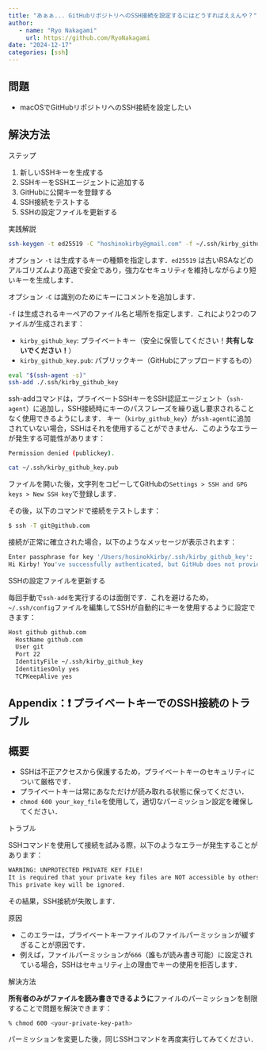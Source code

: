 ```yaml
---
title: "あぁぁ... GitHubリポジトリへのSSH接続を設定するにはどうすればええんや？"
author: 
   - name: "Ryo Nakagami"
     url: https://github.com/RyoNakagami
date: "2024-12-17"
categories: [ssh]
---
```


## 問題

- macOSでGitHubリポジトリへのSSH接続を設定したい

## 解決方法

[ステップ]{.mini-section}

1. 新しいSSHキーを生成する
2. SSHキーをSSHエージェントに追加する
3. GitHubに公開キーを登録する
4. SSH接続をテストする
5. SSHの設定ファイルを更新する


[実践解説]{.mini-section}

```.bash
ssh-keygen -t ed25519 -C "hoshinokirby@gmail.com" -f ~/.ssh/kirby_github_key
```

オプション `-t` は生成するキーの種類を指定します．`ed25519` は古いRSAなどのアルゴリズムより高速で安全であり，強力なセキュリティを維持しながらより短いキーを生成します．

オプション `-C` は識別のためにキーにコメントを追加します．

`-f` は生成されるキーペアのファイル名と場所を指定します．これにより2つのファイルが生成されます：

- `kirby_github_key`: プライベートキー（安全に保管してください！**共有しないでください！**）
- `kirby_github_key.pub`: パブリックキー（GitHubにアップロードするもの）


```.bash
eval "$(ssh-agent -s)"
ssh-add ./.ssh/kirby_github_key
```

ssh-addコマンドは，プライベートSSHキーをSSH認証エージェント（`ssh-agent`）に追加し，SSH接続時にキーのパスフレーズを繰り返し要求されることなく使用できるようにします．
キー（`kirby_github_key`）が`ssh-agent`に追加されていない場合，SSHはそれを使用することができません．このようなエラーが発生する可能性があります：

```.bash
Permission denied (publickey).
```

```.bash
cat ~/.ssh/kirby_github_key.pub
```

ファイルを開いた後，文字列をコピーしてGitHubの`Settings > SSH and GPG keys > New SSH key`で登録します．

その後，以下のコマンドで接続をテストします：

```.bash
$ ssh -T git@github.com
```

接続が正常に確立された場合，以下のようなメッセージが表示されます：

```.bash
Enter passphrase for key '/Users/hosinokkirby/.ssh/kirby_github_key': 
Hi Kirby! You've successfully authenticated, but GitHub does not provide shell access.
```

[SSHの設定ファイルを更新する]{.mini-section}

毎回手動で`ssh-add`を実行するのは面倒です．これを避けるため，`~/.ssh/config`ファイルを編集してSSHが自動的にキーを使用するように設定できます：

```.bash
Host github github.com
  HostName github.com
  User git
  Port 22
  IdentityFile ~/.ssh/kirby_github_key
  IdentitiesOnly yes
  TCPKeepAlive yes
```


## Appendix：❗ プライベートキーでのSSH接続のトラブル

::: {.callout-note icon="false"}
## 概要

- SSHは不正アクセスから保護するため，プライベートキーのセキュリティについて厳格です．
- プライベートキーは常にあなただけが読み取れる状態に保ってください．
- `chmod 600 your_key_file`を使用して，適切なパーミッション設定を確保してください．

:::

[トラブル]{.mini-section}

SSHコマンドを使用して接続を試みる際，以下のようなエラーが発生することがあります：

```bash
WARNING: UNPROTECTED PRIVATE KEY FILE!
It is required that your private key files are NOT accessible by others.
This private key will be ignored.
```

その結果，SSH接続が失敗します．

[原因]{.mini-section}

- このエラーは，プライベートキーファイルのファイルパーミッションが緩すぎることが原因です．
- 例えば，ファイルパーミッションが`666`（誰もが読み書き可能）に設定されている場合，SSHはセキュリティ上の理由でキーの使用を拒否します．

[解決方法]{.mini-section}

**所有者のみがファイルを読み書きできるように**ファイルのパーミッションを制限することで問題を解決できます：

```zsh
% chmod 600 <your-private-key-path>
```

パーミッションを変更した後，同じSSHコマンドを再度実行してみてください．

